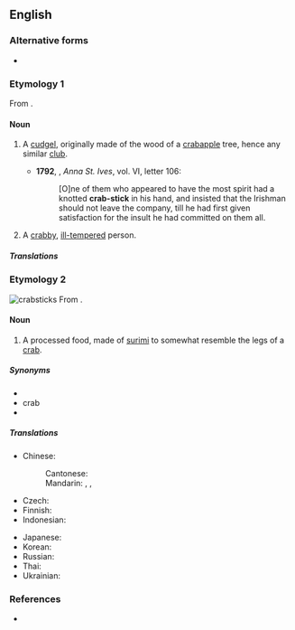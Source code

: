 {{also|crab stick}}
==English==

===Alternative forms===
* {{alter|en|crab-stick|crab stick}}

===Etymology 1===
From {{compound|en|crab|stick|gloss1=wild apple|id1=apple}}.

====Noun====
{{en-noun}}

# {{lb|en|now|rare}} A [[cudgel]], originally made of the wood of a [[crabapple]] tree, hence any similar [[club]].
#*'''1792''', {{w|Thomas Holcroft}}, ''Anna St. Ives'', vol. VI, letter 106:
#*:[O]ne of them who appeared to have the most spirit had a knotted '''crab-stick''' in his hand, and insisted that the Irishman should not leave the company, till he had first given satisfaction for the insult he had committed on them all.
# {{lb|en|obsolete}} A [[crabby]], [[ill-tempered]] person.

=====Translations=====
{{trans-top|cudgel}}
{{trans-mid}}
{{trans-bottom}}

{{trans-top|crabby person}}
{{trans-mid}}
{{trans-bottom}}

===Etymology 2===
[[File:Kanikama.jpg|thumb|'''crabstick'''s]]
From {{compound|en|crab|stick|gloss1=crustacean|id1=crustacean}}.

====Noun====
{{en-noun}}

# A processed food, made of [[surimi]] to somewhat resemble the legs of a [[crab]].

=====Synonyms=====
* {{l|en|imitation crab stick}}
* crab {{l|en|surimi stick}}
* {{l|en|sea legs}}

=====Translations=====
{{trans-top|processed seafood}}
* Chinese:
*: Cantonese: {{t|yue|仿蟹柳|sc=Hani}}
*: Mandarin: {{t+|cmn|蟹肉棒|sc=Hani}}, {{t|cmn|蟳味棒|sc=Hani}}, {{t|cmn|蟹柳|sc=Hani}}
* Czech: {{t|cs|krabí tyčinky}}
* Finnish: {{t|fi|surimipuikko}}
* Indonesian: {{t|id|stik kepiting}}
{{trans-mid}}
* Japanese: {{t|ja|カニカマ|sc=Jpan}}
* Korean: {{t|ko|게맛살|sc=Kore}}
* Russian: {{t|ru|крабовые палочки|sc=Cyrl}}
* Thai: {{t+|th|ปูอัด}}
* Ukrainian: {{t|uk|крабові палички|sc=Cyrl}}
{{trans-bottom}}

===References===
* {{R:FWBWLD}}

{{C|en|Foods}}
